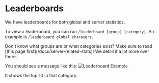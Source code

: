 # Leaderboards

We have leaderboards for both global and server statistics.

To view a leaderboard, you can run `/leaderboard [group] [category]`. An example is `/leaderboard global characers`.


<Callout type="info" emoji="ℹ️">
  Don't know what groups are or what categories exist? Make sure to read [this
  page first](/docs/server-related-stats)! We detail it a lot more over there.
</Callout>

You should see a message like this:
![Leaderboard Example](/docs/server-related-stats/leaderboard_example.png)

It shows the top 10 in that category.
